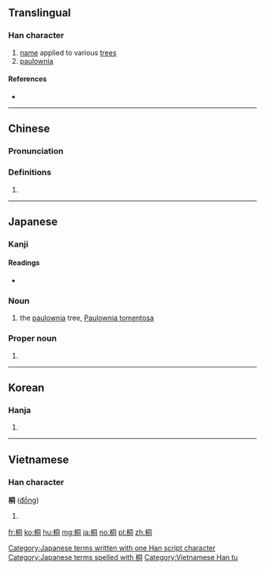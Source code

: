 ==Translingual==

===Han character===
{{Han char|rn=75|rad=木|as=06|sn=10|four=4792<sub>0</sub>|canj=木月一口 (DBMR)|ids=⿰[[木]][[同]]}}

# [[name]] applied to various [[tree]]s
# [[paulownia]]

====References====
* {{Han ref|kx=0525.170|dkj=14770|dj=0914.120|hdz=21198.070|uh=6850|ud=26704|bh=AEE4|bd=44772}}

----

==Chinese==
{{zh-forms}}

===Pronunciation===
{{zh-pron
|m=tóng
|c=tung4
|mc=y
|oc=y
|ma=
|cat=n
}}

===Definitions===
# {{rfdef|lang=zh}}

----

==Japanese==

===Kanji===
{{ja-kanji|grade=|rs=木06}}

====Readings====
* {{ja-readings|on=[[どう]] (dō), [[とう]] (tō)|kun=[[きり]] (kiri)}}

===Noun===
{{ja-noun|hira=きり|kata=キリ}}

# the [[paulownia]] tree, [[Paulownia tomentosa]]

===Proper noun===
{{ja-pos|proper|きり}}

# {{given name|female|lang=ja}}

[[Category:Japanese terms written with one Han script character]]
[[Category:Japanese terms spelled with 桐]]

----

==Korean==

===Hanja===
{{ko-hanja|hangeul=동|eumhun=오동나무 동|rv=dong|mr=tong|y=tong}}

# {{defn|lang=ko|sort=木06}}

----

==Vietnamese==

===Han character===
'''桐''' ([[đồng]])

# {{defn|lang=vi}}

[[Category:Vietnamese Han tu]]

[[fr:桐]]
[[ko:桐]]
[[hu:桐]]
[[mg:桐]]
[[ja:桐]]
[[no:桐]]
[[pl:桐]]
[[zh:桐]]